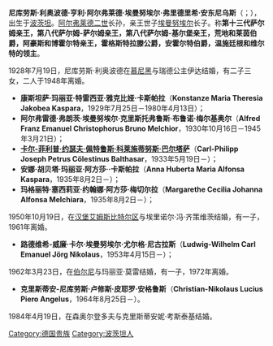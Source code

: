 '''尼库劳斯·利奥波德·亨利·阿尔弗莱德·埃曼努埃尔·弗里德里希·安东尼乌斯'''（{{lang-de|'''Nikolaus Leopold Heinrich Alfred Emanuel Friedrich Antonius'''}}；{{bd|1906年|2月14日|1988年|1月15日}}），出生于[[波茨坦|波茨坦]]。[[阿尔弗莱德二世_(萨尔姆-萨尔姆)|阿尔弗莱德二世]]长孙，亲王世子[[埃曼努埃尔亲王世子_(萨尔姆-萨尔姆)|埃曼努埃尔]]长子。称'''第十三代萨尔姆亲王，第八代萨尔姆-萨尔姆亲王，第八代萨尔姆-基尔堡亲王，荒地和莱茵伯爵，阿豪斯和博霍尔特亲王，霍格斯特拉滕公爵，安霍尔特伯爵，温施廷根和维尔特的领主'''。

1928年7月19日，尼库劳斯·利奥波德在[[慕尼黑|慕尼黑]]与瑞德公主伊达结婚，有二子三女，二人于1948年离婚。
*'''康斯坦萨·玛丽亚·特雷西亚·雅克比娅·卡斯帕拉'''（'''Konstanze Maria Theresia Jakobea Kaspara'''，1929年7月25日－1980年4月13日）；
*'''阿尔弗雷德·弗朗茨·埃曼努埃尔·克里斯托弗鲁斯·布鲁诺·梅尔基奥尔'''（'''Alfred Franz Emanuel Christophorus Bruno Melchior'''，1930年10月16日－1945年3月21日）；
*[[卡尔-菲利普_(萨尔姆-萨尔姆)|'''卡尔-菲利普·约瑟夫·佩特鲁斯·科莱施蒂努斯·巴尔塔萨''']]（'''Carl-Philipp Joseph Petrus Cölestinus Balthasar'''，1933年5月19日－）；
*'''安娜·胡贝塔·玛丽亚·阿方莎··卡斯帕拉'''（'''Anna Huberta Maria Alfonsa Kaspara'''，1935年8月2日－）；
*'''玛格丽特·塞西莉亚·约翰娜·阿方莎·梅切尔拉'''（'''Margarethe Cecilia Johanna Alfonsa Melchiara'''，1935年8月2日－）；
1950年10月19日，在[[汉堡|汉堡]][[艾姆斯比特尔区|艾姆斯比特尔区]]与埃里诺尔·冯·齐策维茨结婚，有一子，1961年离婚。
*'''路德维希-威廉·卡尔·埃曼努埃尔·尤尔格·尼古拉斯'''（'''Ludwig-Wilhelm Carl Emanuel Jörg Nikolaus'''，1953年4月15日－）；
1962年3月23日，在[[伯尔尼|伯尔尼]]与玛丽亚·莫雷结婚，有一子，1972年离婚。
*'''克里斯蒂安-尼库劳斯·卢修斯·皮耶罗·安格鲁斯'''（'''Christian-Nikolaus Lucius Piero Angelus'''，1964年8月25日－）。
1984年4月19日，在森奥尔登多夫与克里斯蒂安妮·考斯泰基结婚。

[[Category:德国贵族|Category:德国贵族]]
[[Category:波茨坦人|Category:波茨坦人]]